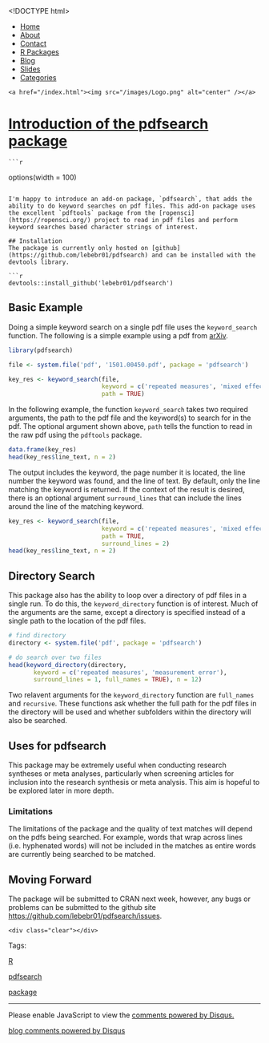<!DOCTYPE html>
<html>
  <head>
    <meta charset="utf-8">
    <title>Introduction of the pdfsearch package</title>
    <meta name="author" content="Brandon LeBeau" />
   <link rel="alternate" type="application/rss+xml" title="Educate-R" href="http://educate-r.org/feed.xml">
    <link rel="stylesheet" type="text/css" href="/stylesheets/newstyle.css">
    <link rel="stylesheet" href="/stylesheets/xcodeDkGrey.css">
    <script type='text/javascript' src="/stylesheets/highlight.pack.js"></script>
<script type="text/javascript">

    var _gaq = _gaq || [];
    _gaq.push(['_setAccount', 'UA-43425299-1']);
    _gaq.push(['_trackPageview']);

    (function() {
      var ga = document.createElement('script'); ga.type = 'text/javascript'; ga.async = true;
      ga.src = ('https:' == document.location.protocol ? 'https://ssl' : 'http://www') + '.google-analytics.com/ga.js';
      var s = document.getElementsByTagName('script')[0]; s.parentNode.insertBefore(ga, s);
    })();
 </script>

   </head>

  <body>
    <script>hljs.initHighlightingOnLoad();</script>

 <div id="navigation">
  <ul>
  <li><a href="/index.html">Home</a></li>
  <li><a href="/about.html">About</a></li>
  <li><a href="/contact.html">Contact</a></li>
  <li><a href="/projects.html">R Packages</a></li>
  <li><a href="/blog.html">Blog</a></li>
  <li><a href="/slides.html">Slides</a></li>
  <li><a href="/tags.html">Categories</a></li>
  </ul>
  </div>
  <div id="headerimg">
    <a href="/index.html"><img src="/images/Logo.png" alt="center" /></a>
  </div>
  <div class="content">
  <div class="blog">
   <!-- <h2>Introduction of the pdfsearch package</h2> -->
     <div class="full">
  <h1 class="entry-title">
    <a href="/Rmd/2016-12-02-intro_pdfsearch.Rmd" title="Introduction of the pdfsearch package" rel="bookmark">Introduction of the pdfsearch package</a>
  </h1>
  <div class="entry-content full-content">
    ```r
options(width = 100)
```

I'm happy to introduce an add-on package, `pdfsearch`, that adds the ability to do keyword searches on pdf files. This add-on package uses the excellent `pdftools` package from the [ropensci](https://ropensci.org/) project to read in pdf files and perform keyword searches based character strings of interest. 

## Installation
The package is currently only hosted on [github](https://github.com/lebebr01/pdfsearch) and can be installed with the devtools library.

```r
devtools::install_github('lebebr01/pdfsearch')
```


## Basic Example
Doing a simple keyword search on a single pdf file uses the `keyword_search` function. The following is a simple example using a pdf from [arXiv](https://arxiv.org/).

```r
library(pdfsearch)

file <- system.file('pdf', '1501.00450.pdf', package = 'pdfsearch')

key_res <- keyword_search(file, 
                          keyword = c('repeated measures', 'mixed effects'),
                          path = TRUE)
```

In the following example, the function `keyword_search` takes two required arguments, the path to the pdf file and the keyword(s) to search for in the pdf. The optional argument shown above, `path` tells the function to read in the raw pdf using the `pdftools` package. 

```r
data.frame(key_res)
head(key_res$line_text, n = 2)
```

The output includes the keyword, the page number it is located, the line number the keyword was found, and the line of text. By default, only the line matching the keyword is returned. If the context of the result is desired, there is an optional argument `surround_lines` that can include the lines around the line of the matching keyword.

```r
key_res <- keyword_search(file, 
                          keyword = c('repeated measures', 'mixed effects'),
                          path = TRUE, 
                          surround_lines = 2)
head(key_res$line_text, n = 2)
```

## Directory Search
This package also has the ability to loop over a directory of pdf files in a single run. To do this, the `keyword_directory` function is of interest. Much of the arguments are the same, except a directory is specified instead of a single path to the location of the pdf files.

```r
# find directory
directory <- system.file('pdf', package = 'pdfsearch')

# do search over two files
head(keyword_directory(directory, 
       keyword = c('repeated measures', 'measurement error'),
       surround_lines = 1, full_names = TRUE), n = 12)
```

Two relavent arguments for the `keyword_directory` function are `full_names` and `recursive`. These functions ask whether the full path for the pdf files in the directory will be used and whether subfolders within the directory will also be searched. 

## Uses for pdfsearch
This package may be extremely useful when conducting research syntheses or meta analyses, particularly when screening articles for inclusion into the research synthesis or meta analysis. This aim is hopeful to be explored later in more depth. 

### Limitations
The limitations of the package and the quality of text matches will depend on the pdfs being searched. For example, words that wrap across lines (i.e. hyphenated words) will not be included in the matches as entire words are currently being searched to be matched.

## Moving Forward
The package will be submitted to CRAN next week, however, any bugs or problems can be submitted to the github site <https://github.com/lebebr01/pdfsearch/issues>. 

    <div class="clear"></div>
  </div>
  <p class="alt-font tight">
    Tags:&nbsp;
    
    <a href="/tags.html#R-ref" >R</a>
    
    <a href="/tags.html#pdfsearch-ref" >pdfsearch</a>
    
    <a href="/tags.html#package-ref" >package</a>
    
  </p>
  <p class="by-line">
    <span class="date full-date">
      <abbr class="published" title=""></abbr>
    </span>
  </p>
  <div class="clear"></div>
</div>
<div class="rule">
  <hr/>
</div>

<div id="disqus_thread"></div>
<script type="text/javascript">
  var disqus_shortname = 'rjourney';

  var disqus_url = "http://lebebr01.github.com/Rmd/2016-12-02-intro_pdfsearch.Rmd";

  (function() {
      var dsq = document.createElement('script'); dsq.type = 'text/javascript'; dsq.async = true;
      dsq.src = 'http://' + disqus_shortname + '.disqus.com/embed.js';
      (document.getElementsByTagName('head')[0] || document.getElementsByTagName('body')[0]).appendChild(dsq);
  })();
</script>
<noscript>Please enable JavaScript to view the <a href="http://disqus.com/?ref_noscript">comments powered by Disqus.</a></noscript>
<a href="http://disqus.com" class="dsq-brlink">blog comments powered by <span class="logo-disqus">Disqus</span></a>




  </div>
  </div>  
    </body>
</html>
